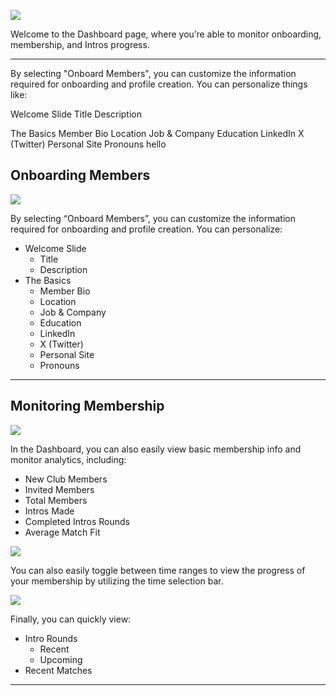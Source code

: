![](/images/dashboard-1-vF.png)

Welcome to the Dashboard page, where you’re able to monitor onboarding, membership, and Intros progress. 

---

<Tabs>
  <Tab title="Onboarding Members">
    By selecting "Onboard Members", you can customize the information required for onboarding and profile creation. You can personalize things like: 

Welcome Slide
  Title
  Description

The Basics
  Member Bio
  Location
  Job & Company
  Education
  LinkedIn
  X (Twitter)
  Personal Site
  Pronouns
  </Tab>
  <Tab title="Monitoring Membership">
    hello
  </Tab>
</Tabs>

## **Onboarding Members**

![](/images/dashboard-2-vF.png)

By selecting “Onboard Members”, you can customize the information required for onboarding and profile creation. You can personalize:

- Welcome Slide
    - Title
    - Description
- The Basics
    - Member Bio
    - Location
    - Job & Company
    - Education
    - LinkedIn
    - X (Twitter)
    - Personal Site
    - Pronouns

---

## **Monitoring Membership**

![](/images/dashboard-3-vFF.png)

In the Dashboard, you can also easily view basic membership info and monitor analytics, including: 

- New Club Members
- Invited Members
- Total Members
- Intros Made
- Completed Intros Rounds
- Average Match Fit

![](/images/dashboard-4-vFF.png)

You can also easily toggle between time ranges to view the progress of your membership by utilizing the time selection bar.

![](/images/dashboard-5-vFF.png)

Finally, you can quickly view:

- Intro Rounds
    - Recent
    - Upcoming
- Recent Matches

---
